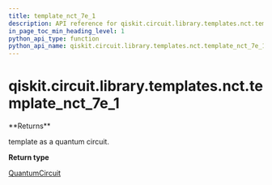 ```yaml
---
title: template_nct_7e_1
description: API reference for qiskit.circuit.library.templates.nct.template_nct_7e_1
in_page_toc_min_heading_level: 1
python_api_type: function
python_api_name: qiskit.circuit.library.templates.nct.template_nct_7e_1
---
```


<span id="qiskit-circuit-library-templates-nct-template-nct-7e-1" />

# qiskit.circuit.library.templates.nct.template\_nct\_7e\_1

<Function id="qiskit.circuit.library.templates.nct.template_nct_7e_1" isDedicatedPage={true} github="https://github.com/qiskit/qiskit/tree/stable/0.19/qiskit/circuit/library/templates/nct/template_nct_7e_1.py" signature="template_nct_7e_1()">
  **Returns**

  template as a quantum circuit.

  **Return type**

  [QuantumCircuit](qiskit.circuit.QuantumCircuit "qiskit.circuit.QuantumCircuit")
</Function>

